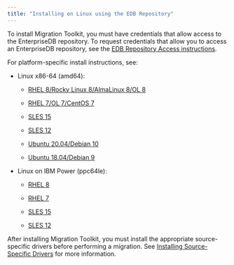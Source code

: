 ```yaml
---
title: "Installing on Linux using the EDB Repository"
---
```



To install Migration Toolkit, you must have credentials that allow access to the EnterpriseDB repository. To request credentials that allow you to access an EnterpriseDB repository, see the [EDB Repository Access instructions](https://www.enterprisedb.com/repository-access-request).

For platform-specific install instructions, see:

- Linux x86-64 (amd64):
  - [RHEL 8/Rocky Linux 8/AlmaLinux 8/OL 8](01_mtk55_rhel_variants8_x86)

  - [RHEL 7/OL 7/CentOS 7](02_mkt55_rhel_variants7_x86)
  - [SLES 15](03_mtk55_sles15_x86)
  - [SLES 12](03_mtk55_sles15_x86)
  - [Ubuntu 20.04/Debian 10](05_mtk55_ubuntu20_deb10_x8)
  - [Ubuntu 18.04/Debian 9](06_mtk55_ubuntu18_deb9_x86)

- Linux on IBM Power (ppc64le):
  - [RHEL 8](07_mtk55_rhel8_ppcle)

  - [RHEL 7](08_mtk55_rhel7_ppcle)
  - [SLES 15](09_mtk55_sles15_ppcle)
  - [SLES 12](10_mtk55_sles12_ppcle)

After installing Migration Toolkit, you must install the appropriate source-specific drivers before performing a migration. See [Installing Source-Specific Drivers](../05_installing_mtk/#installing_drivers) for more information.


